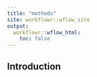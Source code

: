 ```yaml
---
title: "methods"
site: workflowr::wflow_site
output:
  workflowr::wflow_html:
    toc: false
---
```


## Introduction

```r

```

